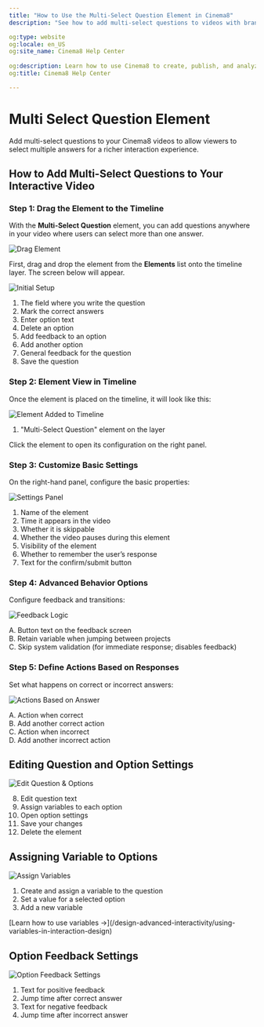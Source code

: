 ---
title: "How to Use the Multi-Select Question Element in Cinema8"
description: "See how to add multi-select questions to videos with branching logic, tailored feedback, and improved viewer interaction. Visit Cinema8."

og:type: website
og:locale: en_US
og:site_name: Cinema8 Help Center
 
og:description: Learn how to use Cinema8 to create, publish, and analyze interactive videos.
og:title: Cinema8 Help Center

---


# Multi Select Question Element

<Callout type="info">
Add multi-select questions to your Cinema8 videos to allow viewers to select multiple answers for a richer interaction experience.
</Callout>

## How to Add Multi-Select Questions to Your Interactive Video

<Steps>

### Step 1: Drag the Element to the Timeline

With the **Multi-Select Question** element, you can add questions anywhere in your video where users can select more than one answer.

![Drag Element](/screenshot/questions/multiselect-q1.webp)

First, drag and drop the element from the **Elements** list onto the timeline layer. The screen below will appear.

![Initial Setup](/screenshot/questions/multiselect-q2.webp)

1. The field where you write the question
2. Mark the correct answers
3. Enter option text
4. Delete an option
5. Add feedback to an option
6. Add another option
7. General feedback for the question
8. Save the question

### Step 2: Element View in Timeline

Once the element is placed on the timeline, it will look like this:

![Element Added to Timeline](/screenshot/questions/multiselect-q3.webp)

1. "Multi-Select Question" element on the layer

Click the element to open its configuration on the right panel.

### Step 3: Customize Basic Settings

On the right-hand panel, configure the basic properties:

![Settings Panel](/screenshot/questions/multiselect-q4.webp)

1. Name of the element
2. Time it appears in the video
3. Whether it is skippable
4. Whether the video pauses during this element
5. Visibility of the element
6. Whether to remember the user’s response
7. Text for the confirm/submit button

### Step 4: Advanced Behavior Options

Configure feedback and transitions:

![Feedback Logic](/screenshot/questions/multiselect-q5.webp)

A. Button text on the feedback screen  
B. Retain variable when jumping between projects  
C. Skip system validation (for immediate response; disables feedback)

### Step 5: Define Actions Based on Responses

Set what happens on correct or incorrect answers:

![Actions Based on Answer](/screenshot/questions/multiselect-q6.webp)

A. Action when correct  
B. Add another correct action  
C. Action when incorrect  
D. Add another incorrect action

</Steps>

## Editing Question and Option Settings

![Edit Question & Options](/screenshot/questions/multiselect-q7.webp)

8. Edit question text  
9. Assign variables to each option  
10. Open option settings  
11. Save your changes  
12. Delete the element

## Assigning Variable to Options

![Assign Variables](/screenshot/questions/multiselect-q8.webp)

1. Create and assign a variable to the question
2. Set a value for a selected option
3. Add a new variable

<Callout type="default">
[Learn how to use variables →](/design-advanced-interactivity/using-variables-in-interaction-design)
</Callout>

## Option Feedback Settings

![Option Feedback Settings](/screenshot/questions/multiselect-q9.webp)

1. Text for positive feedback
2. Jump time after correct answer
3. Text for negative feedback
4. Jump time after incorrect answer
